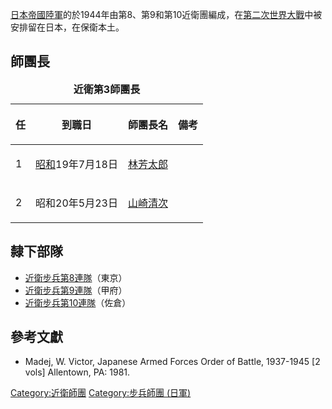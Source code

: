 {{infobox military unit
|unit_name=日本帝国陆军近卫第3师团
|image=
|caption=
|dates=1944年-1945年
|country={{flag|Empire of Japan}}
|allegiance=
|branch=[[File:War_flag_of_the_Imperial_Japanese_Army.svg|23px]] [[大日本帝国陆军|大日本帝国陆军]]
|type=
|role=
|size=[[师_(军队)|师]]
|command_structure=
|garrison=
|garrison_label=
|nickname=
|patron=
|motto=
|colors=
|colors_label=
|march=
|mascot=
|equipment=
|equipment_label=
|battles=[[第二次世界大战|第二次世界大战]]
|anniversaries=
|decorations=
|battle_honours=
|battle_honours_label=
|disbanded=1945
|flying_hours=
|website=
<!-- Commanders -->
|commander1=
|commander1_label=
|commander2=
|commander2_label=
|commander3=
|commander3_label=
|commander4=
|commander4_label=
|notable_commanders=
<!-- Insignia -->
|identification_symbol=
|identification_symbol_label=
|identification_symbol_2=
|identification_symbol_2_label=
|identification_symbol_3=
|identification_symbol_3_label=
|identification_symbol_4=
|identification_symbol_4_label=
<!-- Aircraft -->
|aircraft_attack=
|aircraft_bomber=
|aircraft_electronic=
|aircraft_fighter=
|aircraft_helicopter=
|aircraft_helicopter_attack=
|aircraft_helicopter_cargo=
|aircraft_helicopter_multirole=
|aircraft_helicopter_observation=
|aircraft_helicopter_transport=
|aircraft_helicopter_trainer=
|aircraft_helicopter_utility=
|aircraft_interceptor=
|aircraft_patrol=
|aircraft_recon=
|aircraft_trainer=
|aircraft_transport=
|aircraft_tanker=
}}

[[日本帝國陸軍|日本帝國陸軍]]的{{nihongo|'''近衛第3師團'''|3rd Guards Division|Konoe Dai-san Shidan}}於1944年由第8、第9和第10近衛團編成，在[[第二次世界大戰|第二次世界大戰]]中被安排留在日本，在保衛本土。

==師團長==
{|border=1 cellspacing=0
|+'''近衛第3師團長'''
|-bgcolor=skyblue
!任||到職日||師團長名||備考
|-
|1||[[昭和|昭和]]19年7月18日||[[林芳太郎|林芳太郎]]|| 
|-
|2||昭和20年5月23日||[[山崎清次|山崎清次]]|| 
|}

==隸下部隊==
*[[近衛步兵第8連隊|近衛步兵第8連隊]]（東京）
*[[近衛步兵第9連隊|近衛步兵第9連隊]]（甲府）
*[[近衛步兵第10連隊|近衛步兵第10連隊]]（佐倉）

==參考文獻==
* Madej, W. Victor, Japanese Armed Forces Order of Battle, 1937-1945 [2 vols] Allentown, PA: 1981.

{{日本陸軍師團}}
[[Category:近衛師團|Category:近衛師團]]
[[Category:步兵師團_(日軍)|Category:步兵師團 (日軍)]]